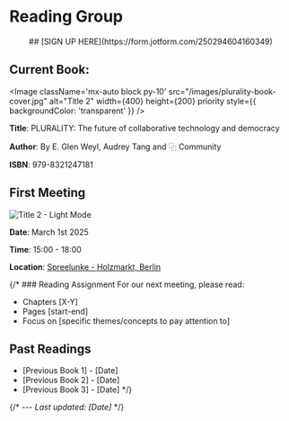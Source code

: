 
# Reading Group

<div align="center">
## [SIGN UP HERE](https://form.jotform.com/250294604160349)
</div>

## Current Book:

<Image
  className='mx-auto block py-10'
  src="/images/plurality-book-cover.jpg"
  alt="Title 2"
  width={400}
  height={200}
  priority
  style={{ backgroundColor: 'transparent' }}
/>



**Title**: PLURALITY: The future of collaborative technology and democracy  

**Author**: By E. Glen Weyl, Audrey Tang and ⿻ Community

**ISBN**: 979-8321247181

## First Meeting


<div className="relative pt-12 pb-6">


  <Image
    src="/images/Resonance_Section_Reading_Group_Invitation_Header.png"
    alt="Title 2 - Light Mode"
    width={800}
    height={400}
    priority
  />


</div>

**Date**: March 1st 2025  

**Time**: 15:00 - 18:00

**Location**: [Spreelunke - Holzmarkt, Berlin](https://maps.app.goo.gl/EgnKgVov4RPrcEdk8) 

{/* ### Reading Assignment
For our next meeting, please read:
- Chapters [X-Y]
- Pages [start-end]
- Focus on [specific themes/concepts to pay attention to]


## Past Readings
- [Previous Book 1] - [Date]
- [Previous Book 2] - [Date]
- [Previous Book 3] - [Date] */}

{/* ---
*Last updated: [Date]* */}

